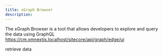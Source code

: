 ```yaml
---
title: xGraph Browser
description: 
---
```


The xGraph Browser is a tool that allows developers to explore and query the data using GraphQL
https://cm.xmnextjs.localhost/sitecore/api/graph/edge/ui

retrieve data
